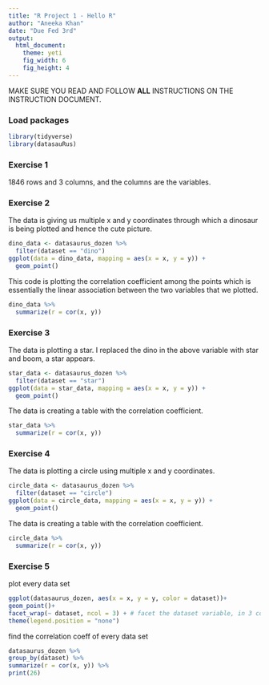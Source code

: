 ```yaml
---
title: "R Project 1 - Hello R"
author: "Aneeka Khan"
date: "Due Fed 3rd"
output: 
  html_document: 
    theme: yeti
    fig_width: 6
    fig_height: 4
---
```


MAKE SURE YOU READ AND FOLLOW **ALL** INSTRUCTIONS ON THE INSTRUCTION DOCUMENT. 

### Load packages

```r
library(tidyverse) 
library(datasauRus)
```


### Exercise 1

1846 rows and 3 columns, and the columns are the variables.

### Exercise 2

The data is giving us multiple  x and y coordinates through which a dinosaur is being plotted and hence the cute picture.

```r
dino_data <- datasaurus_dozen %>%
  filter(dataset == "dino")
ggplot(data = dino_data, mapping = aes(x = x, y = y)) +
  geom_point()
```

This code is plotting the correlation coefficient among the points which is essentially the linear association between the two variables that we plotted. 

```r
dino_data %>%
  summarize(r = cor(x, y))
```

### Exercise 3


The data is plotting a star. I replaced the dino in the above variable with star and boom, a star appears.

```r
star_data <- datasaurus_dozen %>%
  filter(dataset == "star")
ggplot(data = star_data, mapping = aes(x = x, y = y)) +
  geom_point()

```

The data is creating a table with the correlation coefficient.
 
```r
star_data %>%
  summarize(r = cor(x, y))

```

### Exercise 4

The data is plotting a circle using multiple x and y coordinates.

```r
circle_data <- datasaurus_dozen %>%
  filter(dataset == "circle")
ggplot(data = circle_data, mapping = aes(x = x, y = y)) +
  geom_point()

```
The data is creating a table with the correlation coefficient.
```r
circle_data %>%
  summarize(r = cor(x, y))

```

### Exercise 5
plot every data set

``` r
ggplot(datasaurus_dozen, aes(x = x, y = y, color = dataset))+
geom_point()+
facet_wrap(~ dataset, ncol = 3) + # facet the dataset variable, in 3 cols
theme(legend.position = "none")
```

find the correlation coeff of every data set

``` r
datasaurus_dozen %>%
group_by(dataset) %>%
summarize(r = cor(x, y)) %>%
print(26)
```

